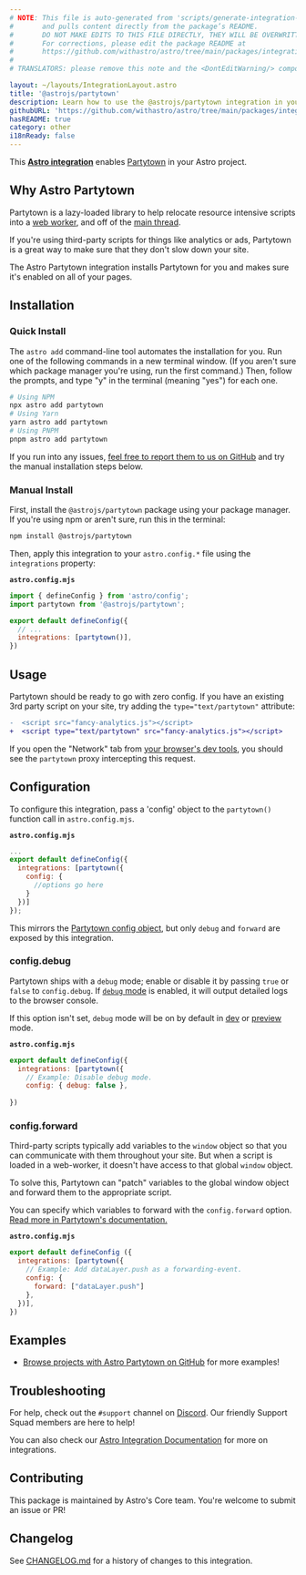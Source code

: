 ```yaml
---
# NOTE: This file is auto-generated from 'scripts/generate-integration-pages.ts'
#       and pulls content directly from the package’s README.
#       DO NOT MAKE EDITS TO THIS FILE DIRECTLY, THEY WILL BE OVERWRITTEN!
#       For corrections, please edit the package README at
#       https://github.com/withastro/astro/tree/main/packages/integrations/partytown/
#
# TRANSLATORS: please remove this note and the <DontEditWarning/> component.

layout: ~/layouts/IntegrationLayout.astro
title: '@astrojs/partytown'
description: Learn how to use the @astrojs/partytown integration in your Astro project.
githubURL: 'https://github.com/withastro/astro/tree/main/packages/integrations/partytown/'
hasREADME: true
category: other
i18nReady: false
---
```



<DontEditWarning/>

This **[Astro integration][astro-integration]** enables [Partytown](https://partytown.builder.io/) in your Astro project.

## Why Astro Partytown

Partytown is a lazy-loaded library to help relocate resource intensive scripts into a [web worker](https://developer.mozilla.org/en-US/docs/Web/API/Web_Workers_API), and off of the [main thread](https://developer.mozilla.org/en-US/docs/Glossary/Main_thread).

If you're using third-party scripts for things like analytics or ads, Partytown is a great way to make sure that they don't slow down your site.

The Astro Partytown integration installs Partytown for you and makes sure it's enabled on all of your pages.

## Installation

### Quick Install

The `astro add` command-line tool automates the installation for you. Run one of the following commands in a new terminal window. (If you aren't sure which package manager you're using, run the first command.) Then, follow the prompts, and type "y" in the terminal (meaning "yes") for each one.

```sh
# Using NPM
npx astro add partytown
# Using Yarn
yarn astro add partytown
# Using PNPM
pnpm astro add partytown
```

If you run into any issues, [feel free to report them to us on GitHub](https://github.com/withastro/astro/issues) and try the manual installation steps below.

### Manual Install

First, install the `@astrojs/partytown` package using your package manager. If you're using npm or aren't sure, run this in the terminal:

```sh
npm install @astrojs/partytown
```

Then, apply this integration to your `astro.config.*` file using the `integrations` property:

**`astro.config.mjs`**

```js
import { defineConfig } from 'astro/config';
import partytown from '@astrojs/partytown';

export default defineConfig({
  // ...
  integrations: [partytown()],
})
```

## Usage

Partytown should be ready to go with zero config. If you have an existing 3rd party script on your site, try adding the `type="text/partytown"` attribute:

```diff
-  <script src="fancy-analytics.js"></script>
+  <script type="text/partytown" src="fancy-analytics.js"></script>
```

If you open the "Network" tab from [your browser's dev tools](https://developer.chrome.com/docs/devtools/open/), you should see the `partytown` proxy intercepting this request.

## Configuration

To configure this integration, pass a 'config' object to the `partytown()` function call in `astro.config.mjs`.

**`astro.config.mjs`**

```js
...
export default defineConfig({
  integrations: [partytown({
    config: {
      //options go here
    }
  })]
});
```

This mirrors the [Partytown config object](https://partytown.builder.io/configuration), but only `debug` and `forward` are exposed by this integration.

### config.debug

Partytown ships with a `debug` mode; enable or disable it by passing `true` or `false` to `config.debug`. If [`debug` mode](https://partytown.builder.io/debugging) is enabled, it will output detailed logs to the browser console.

If this option isn't set, `debug` mode will be on by default in [dev](/en/reference/cli-reference/#astro-dev) or [preview](/en/reference/cli-reference/#astro-preview) mode.

**`astro.config.mjs`**

```js
export default defineConfig({
  integrations: [partytown({
    // Example: Disable debug mode.
    config: { debug: false },
  
})
```

### config.forward

Third-party scripts typically add variables to the `window` object so that you can communicate with them throughout your site. But when a script is loaded in a web-worker, it doesn't have access to that global `window` object.

To solve this, Partytown can "patch" variables to the global window object and forward them to the appropriate script.

You can specify which variables to forward with the `config.forward` option. [Read more in Partytown's documentation.](https://partytown.builder.io/forwarding-events)

**`astro.config.mjs`**

```js
export default defineConfig ({
  integrations: [partytown({
    // Example: Add dataLayer.push as a forwarding-event.
    config: { 
      forward: ["dataLayer.push"] 
    },
  })],
})
```

## Examples

*   [Browse projects with Astro Partytown on GitHub](https://github.com/search?q=%22@astrojs/partytown%22+filename:package.json\&type=Code) for more examples!

## Troubleshooting

For help, check out the `#support` channel on [Discord](https://astro.build/chat). Our friendly Support Squad members are here to help!

You can also check our [Astro Integration Documentation][astro-integration] for more on integrations.

## Contributing

This package is maintained by Astro's Core team. You're welcome to submit an issue or PR!

## Changelog

See [CHANGELOG.md](https://github.com/withastro/astro/tree/main/packages/integrations/partytown/CHANGELOG.md) for a history of changes to this integration.

[astro-integration]: /en/guides/integrations-guide/
